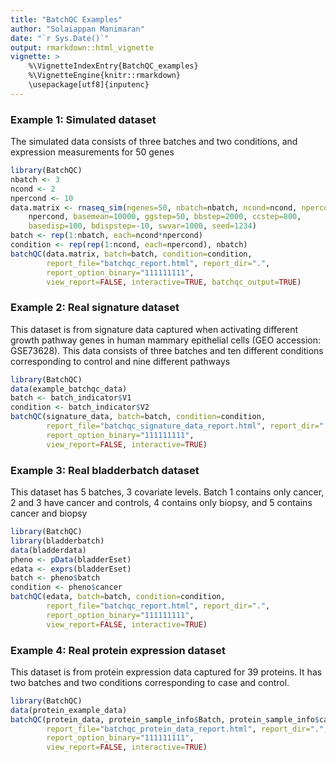 ---
title: "BatchQC Examples"
author: "Solaiappan Manimaran"
date: "`r Sys.Date()`"
output: rmarkdown::html_vignette
vignette: >
    %\VignetteIndexEntry{BatchQC_examples}
    %\VignetteEngine{knitr::rmarkdown}
    \usepackage[utf8]{inputenc}
---
### Example 1: Simulated dataset
The simulated data consists of three batches and two conditions, 
and expression measurements for 50 genes
```r
library(BatchQC)
nbatch <- 3
ncond <- 2
npercond <- 10
data.matrix <- rnaseq_sim(ngenes=50, nbatch=nbatch, ncond=ncond, npercond=
    npercond, basemean=10000, ggstep=50, bbstep=2000, ccstep=800, 
    basedisp=100, bdispstep=-10, swvar=1000, seed=1234)
batch <- rep(1:nbatch, each=ncond*npercond)
condition <- rep(rep(1:ncond, each=npercond), nbatch)
batchQC(data.matrix, batch=batch, condition=condition, 
        report_file="batchqc_report.html", report_dir=".", 
        report_option_binary="111111111",
        view_report=FALSE, interactive=TRUE, batchqc_output=TRUE)

```

### Example 2: Real signature dataset
This dataset is from signature data captured when activating different growth 
pathway genes in human mammary epithelial cells (GEO accession: GSE73628). 
This data consists of three batches and ten different conditions corresponding 
to control and nine different pathways
```r
library(BatchQC)
data(example_batchqc_data)
batch <- batch_indicator$V1
condition <- batch_indicator$V2
batchQC(signature_data, batch=batch, condition=condition, 
        report_file="batchqc_signature_data_report.html", report_dir=".", 
        report_option_binary="111111111",
        view_report=FALSE, interactive=TRUE)
```

### Example 3: Real bladderbatch dataset
This dataset has 5 batches, 3 covariate levels. Batch 1 contains 
only cancer, 2 and 3 have cancer and controls, 4 contains only biopsy, and 
5 contains cancer and biopsy
```r
library(BatchQC)
library(bladderbatch)
data(bladderdata)
pheno <- pData(bladderEset)
edata <- exprs(bladderEset)
batch <- pheno$batch  
condition <- pheno$cancer
batchQC(edata, batch=batch, condition=condition, 
        report_file="batchqc_report.html", report_dir=".", 
        report_option_binary="111111111",
        view_report=FALSE, interactive=TRUE)
```
### Example 4: Real protein expression dataset
This dataset is from protein expression data captured for 39 proteins.
It has two batches and two conditions corresponding to case and control.
```r
library(BatchQC)
data(protein_example_data)
batchQC(protein_data, protein_sample_info$Batch, protein_sample_info$category,
        report_file="batchqc_protein_data_report.html", report_dir=".", 
        report_option_binary="111111111",
        view_report=FALSE, interactive=TRUE)
```
